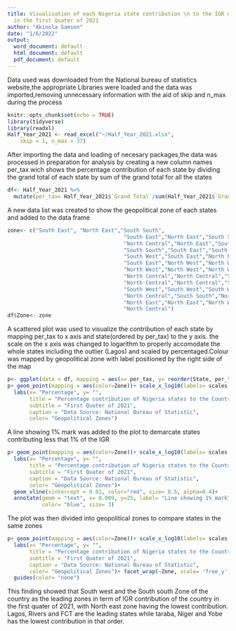 ---
title: Visualisation of each Nigeria state contribution \n to the IGR of the Country
  in the first Quater of 2021
author: "Akinola Samson"
date: "1/6/2022"
output:
  word_document: default
  html_document: default
  pdf_document: default
---
Data used was downloaded from the National bureau of statistics website,the  appropriate Libraries were loaded and the data was imported,removing unnecessary information with the aid of skip and n_max during the process
```{r Loading, message=FALSE, warning=FALSE}
knitr::opts_chunk$set(echo = TRUE)
library(tidyverse)
library(readxl)
Half_Year_2021 <- read_excel("~/Half_Year_2021.xlsx", 
    skip = 1, n_max = 37)
```

After importing the data and loading of necesary packages,the data was processed in preparation for analysis by creating a new column names per_tax wich shows the percentage contribution of each state by dividing the grand total of each state by sum of the grand total for all the states
```{r}
df<- Half_Year_2021 %>%
  mutate(per_tax= Half_Year_2021$`Grand Total`/sum(Half_Year_2021$`Grand Total`))
```
A new data list was created to show the geopolitical zone of each states and added to the data frame


```{r }
zone<- c("South East", "North East","South South",
                                     "South East","North East","South South",
                                     "North Central","North East","South South",
                                     "South South","South East","South South",
                                     "South West","South East","North East",
                                     "South East","North West","North West",
                                     "North West","North West","North West",
                                     "North Central","North Central","South West",
                                     "North Central","North Central","South West",
                                     "South West","South West","South West",
                                     "North Central","South South","North West",
                                     "North East","North East","North West",
                                     "North Central")
df$Zone<- zone
```
A scattered plot was used to visualize the contribution of each state by mapping per_tax to x axis and state(ordered by per_tax) to the y axis.
the scale on the x axis was changed to logarithm to properly accomodate the whole states including the outlier (Lagos) and scaled by percentaged.Colour was mapped by geopolitical zone with label positioned by the right side of the map

```{r PlotE}
p<- ggplot(data = df, mapping = aes(x= per_tax, y= reorder(State, per_tax)))
p+ geom_point(mapping = aes(color=Zone))+ scale_x_log10(labels= scales::percent)+
  labs(x= "Percentage", y= "",
       title = "Percentage contribution of Nigeria states to the Country's IGR",
       subtitle = "First Quater of 2021",
       caption = "Data Source: National Bureau of Statistic",
       color= "Geopolitical Zones")
```

A line showing 1% mark was added to the plot to demarcate states contributing less that 1% of the IGR
```{r}
p+ geom_point(mapping = aes(color=Zone))+ scale_x_log10(labels= scales::percent)+
  labs(x= "Percentage", y= "",
       title = "Percentage contribution of Nigeria states to the Country's IGR",
       subtitle = "First Quater of 2021",
       caption = "Data Source: National Bureau of Statistic",
       color= "Geopolitical Zones")+
  geom_vline(xintercept = 0.01, color="red", size= 0.5, alpha=0.4)+
  annotate(geom = "text", x= 0.009, y=25, label= "Line showing 1% mark", angle= 90,
           color= "blue", size= 3)
```

The plot was then divided into geopolitical zones to compare states in the same zones
```{r}
p+ geom_point(mapping = aes(color=Zone))+ scale_x_log10(labels= scales::percent)+
  labs(x= "Percentage", y= "",
       title = "Percentage contribution of Nigeria states to the Country's IGR",
       subtitle = "First Quater of 2021",
       caption = "Data Source: National Bureau of Statistic",
       color= "Geopolitical Zones")+ facet_wrap(~Zone, scale= 'free_y')+ 
  guides(color= "none")
```

This finding showed that South west and the South south Zone of the country as the leading zones in term of IGR contribution of the country in the first quater of 2021, with North east zone having the lowest contribution.
Lagos, Rivers and FCT are the leading states while taraba, Niger and Yobe has the lowest contribution in that order.
